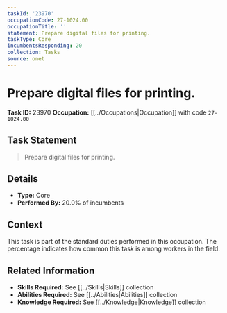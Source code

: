 ```yaml
---
taskId: '23970'
occupationCode: 27-1024.00
occupationTitle: ''
statement: Prepare digital files for printing.
taskType: Core
incumbentsResponding: 20
collection: Tasks
source: onet
---
```

# Prepare digital files for printing.

**Task ID:** 23970
**Occupation:** [[../Occupations|Occupation]] with code `27-1024.00`

## Task Statement

> Prepare digital files for printing.

## Details

- **Type:** Core
- **Performed By:** 20.0% of incumbents

## Context

This task is part of the standard duties performed in this occupation. The percentage indicates how common this task is among workers in the field.

## Related Information

- **Skills Required:** See [[../Skills|Skills]] collection
- **Abilities Required:** See [[../Abilities|Abilities]] collection
- **Knowledge Required:** See [[../Knowledge|Knowledge]] collection
